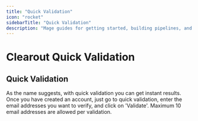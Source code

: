 ```yaml
---
title: "Quick Validation"
icon: "rocket"
sidebarTitle: "Quick Validation"
description: "Mage guides for getting started, building pipelines, and more."
---
```


# Clearout Quick Validation

## Quick Validation
As the name suggests, with quick validation you can get instant results. Once you have created an account, just go to quick validation, enter the email addresses you want to verify, and click on 'Validate'. Maximum 10 email addresses are allowed per validation.
